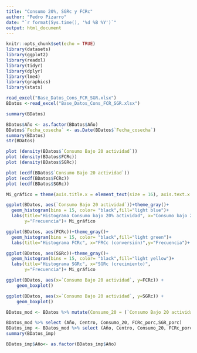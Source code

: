 ```yaml
---
title: "Consumo 20%, SGRc y FCRc"
author: "Pedro Pizarro"
date: "`r format(Sys.time(), '%d %B %Y')`"
output: html_document
---
```

```r
knitr::opts_chunk$set(echo = TRUE)
library(datasets)
library(ggplot2)
library(readxl)
library(tidyr)
library(dplyr)
library(lme4)
library(graphics)
library(stats)
```

```r
read_excel("Base_Datos_Cons_FCR_SGR.xlsx")
BDatos <-read_excel("Base_Datos_Cons_FCR_SGR.xlsx")
```
```r
summary(BDatos)
```
```r
BDatos$Año <- as.factor(BDatos$Año)
BDatos$`Fecha_cosecha` <- as.Date(BDatos$`Fecha_cosecha`)
summary(BDatos)
str(BDatos)
```

```r
plot (density(BDatos$`Consumo Bajo 20 actividad`))
plot (density(BDatos$FCRc))
plot (density(BDatos$SGRc))

```

```r
plot (ecdf(BDatos$`Consumo Bajo 20 actividad`))
plot (ecdf(BDatos$FCRc))
plot (ecdf(BDatos$SGRc))
```

```r
Mi_gráfico = theme(axis.title.x = element_text(size = 16), axis.text.x = element_text(size = 12), axis.title.y = element_text(size = 16), axis.text.y = element_text(size = 12))
```

```r
ggplot(BDatos, aes(`Consumo Bajo 20 actividad`))+theme_gray()+
  geom_histogram(bins = 15, color= "black",fill="light blue")+
  labs(title="Histograma Consumo bajo 20% actividad", x="Consumo bajo 20% actividad", 
       y="Frecuencia")+ Mi_gráfico
```

```r
ggplot(BDatos, aes(FCRc))+theme_gray()+
  geom_histogram(bins = 15, color= "black",fill="light green")+
  labs(title="Histograma FCRc", x="FRCc (conversión)",y="Frecuencia")+ Mi_gráfico
```


```r
ggplot(BDatos, aes(SGRc))+theme_gray()+
  geom_histogram(bins = 15, color= "black",fill="light yellow")+
  labs(title="Histograma SGRc", x="SGRc (crecimiento)", 
       y="Frecuencia")+ Mi_gráfico
```

```r
ggplot(BDatos, aes(x=`Consumo Bajo 20 actividad`, y=FCRc)) +
    geom_boxplot()
```

```r
ggplot(BDatos, aes(x=`Consumo Bajo 20 actividad`, y=SGRc)) +
    geom_boxplot()

```

```r
BDatos_mod <- BDatos %>% mutate(Consumo_20 = (`Consumo Bajo 20 actividad`*100), FCRc_porc= (FCRc*100), SGR_porc =(SGRc*100))
```

```r
BDatos_mod %>% select (Año, Centro, Consumo_20, FCRc_porc,SGR_porc)
BDatos_imp <- BDatos_mod %>% select (Año, Centro, Consumo_20, FCRc_porc,SGR_porc)
summary(BDatos_imp)
```
```r
BDatos_imp$Año<- as.factor(BDatos_imp$Año)
```


